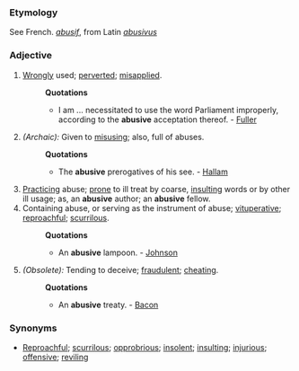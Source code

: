 ===Etymology===
See French. ''[[abusif]]'', from Latin ''[[abusivus]]''
===Adjective===
#[[Wrongly]] used; [[perverted]]; [[misapplied]].
#:'''Quotations'''
#:*I am ... necessitated to use the word Parliament improperly, according to the '''abusive''' acceptation thereof. - [[Fuller]]
#''(Archaic):'' Given to [[misusing]]; also, full of abuses.
#:'''Quotations'''
#:*The '''abusive''' prerogatives of his see. - [[Hallam]]
#[[Practicing]] abuse; [[prone]] to ill treat by coarse, [[insulting]] words or by other ill usage; as, an '''abusive''' author; an '''abusive''' fellow.
#Containing abuse, or serving as the instrument of abuse; [[vituperative]]; [[reproachful]]; [[scurrilous]].
#:'''Quotations'''
#:*An '''abusive''' lampoon. - [[Johnson]]
#''(Obsolete):'' Tending to deceive; [[fraudulent]]; [[cheating]]. 
#:'''Quotations'''
#:*An '''abusive''' treaty. - [[Bacon]]
===Synonyms===
*[[Reproachful]]; [[scurrilous]]; [[opprobrious]]; [[insolent]]; [[insulting]]; [[injurious]]; [[offensive]]; [[reviling]]